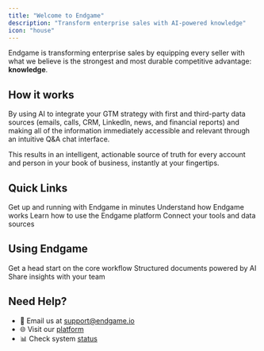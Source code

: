 ```yaml
---
title: "Welcome to Endgame"
description: "Transform enterprise sales with AI-powered knowledge"
icon: "house"
---
```


Endgame is transforming enterprise sales by equipping every seller with what we believe is the strongest and most durable competitive advantage: **knowledge**.

## How it works

By using AI to integrate your GTM strategy with first and third-party data sources (emails, calls, CRM, LinkedIn, news, and financial reports) and making all of the information immediately accessible and relevant through an intuitive Q&A chat interface.

This results in an intelligent, actionable source of truth for every account and person in your book of business, instantly at your fingertips.

## Quick Links

<CardGroup cols={2}>
  <Card title="Initial connection to Endgame" icon="rocket" href="integrations/intial-connection-to-endgame">
    Get up and running with Endgame in minutes
  </Card>
  <Card title="Core Concepts" icon="lightbulb" href="/core-concepts">
    Understand how Endgame works
  </Card>
  <Card title="Navigate Endgame" icon="compass" href="/navigating-endgame">
    Learn how to use the Endgame platform
  </Card>
  <Card title="Integrations" icon="plug" href="/integrations/salesforce">
    Connect your tools and data sources
  </Card>
</CardGroup>

## Using Endgame

<CardGroup cols={2}>
  <Card title="Ask Anything" icon="sparkles" href="endgame-chat-101">
    Get a head start on the core workflow
  </Card>
  <Card title="Templates" icon="file-lines" href="/features/templates">
    Structured documents powered by AI
  </Card>
  <Card title="Publishing & Artifacts" icon="share" href="/features/publishing-artifacts">
    Share insights with your team
  </Card>
</CardGroup>

## Need Help?

- 📧 Email us at [support@endgame.io](mailto:support@endgame.io)
- 🌐 Visit our [platform](https://end-p1.endgame.io/)
- 📊 Check system [status](https://status.endgame.io)